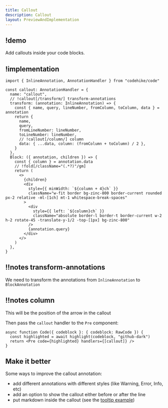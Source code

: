 ```yaml
---
title: Callout
description: Callout
layout: PreviewAndImplementation
---
```



## !demo

Add callouts inside your code blocks.

<Demo name="callout" />

## !implementation

<CodeWithNotes>

```tsx ! code.tsx
import { InlineAnnotation, AnnotationHandler } from "codehike/code"

const callout: AnnotationHandler = {
  name: "callout",
  // !callout[/transform/] transform-annotations
  transform: (annotation: InlineAnnotation) => {
    const { name, query, lineNumber, fromColumn, toColumn, data } = annotation
    return {
      name,
      query,
      fromLineNumber: lineNumber,
      toLineNumber: lineNumber,
      // !callout[/column/] column
      data: { ...data, column: (fromColumn + toColumn) / 2 },
    }
  },
  Block: ({ annotation, children }) => {
    const { column } = annotation.data
    // !fold[/className="(.*?)"/gm]
    return (
      <>
        {children}
        <div
          style={{ minWidth: `${column + 4}ch` }}
          className="w-fit border bg-zinc-800 border-current rounded px-2 relative -ml-[1ch] mt-1 whitespace-break-spaces"
        >
          <div
            style={{ left: `${column}ch` }}
            className="absolute border-l border-t border-current w-2 h-2 rotate-45 -translate-y-1/2 -top-[1px] bg-zinc-800"
          />
          {annotation.query}
        </div>
      </>
    )
  },
}
```

## !!notes transform-annotations

We need to transform the annotations from `InlineAnnotation` to `BlockAnnotation`

## !!notes column

This will be the position of the arrow in the callout

</CodeWithNotes>

Then pass the `callout` handler to the `Pre` component:

```tsx code.tsx ln
async function Code({ codeblock }: { codeblock: RawCode }) {
  const highlighted = await highlight(codeblock, "github-dark")
  return <Pre code={highlighted} handlers={[callout]} />
}
```

## Make it better

Some ways to improve the callout annotation:

- add different annotations with different styles (like Warning, Error, Info, etc)
- add an option to show the callout either before or after the line
- put markdown inside the callout (see the [tooltip example](/docs/code/tooltip/))

